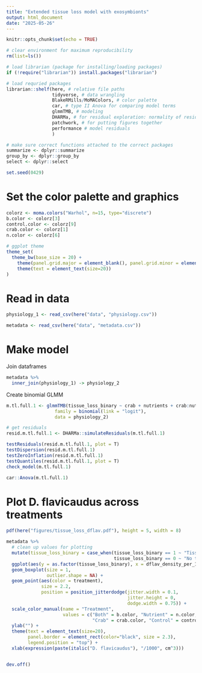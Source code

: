 ```yaml
---
title: "Extended tissue loss model with exosymbionts"
output: html_document
date: "2025-05-26"
---
```


```r
knitr::opts_chunk$set(echo = TRUE)
```

```r
# clear environment for maximum reproducibility
rm(list=ls())
```

```r
# load librarian (package for installing/loading packages)
if (!require("librarian")) install.packages("librarian")

# load requried packages
librarian::shelf(here, # relative file paths 
                 tidyverse, # data wrangling
                 BlakeRMills/MoMAColors, # color palette
                 car, # type II Anova for comparing model terms
                 glmmTMB, # modeling
                 DHARMa, # for residual exploration: normality of residuals, dispersion, etc.
                 patchwork, # for putting figures together
                 performance # model residuals
                 )
```

```r
# make sure correct functions attached to the correct packages
summarize <- dplyr::summarize
group_by <- dplyr::group_by
select <- dplyr::select
```

```r
set.seed(0429)
```

# Set the color palette and graphics

```r
colorz <- moma.colors("Warhol", n=15, type="discrete")
b.color <- colorz[3]
control.color <- colorz[9]
crab.color <- colorz[1]
n.color <- colorz[6]
```

```r
# ggplot theme
theme_set(
  theme_bw(base_size = 20) +
    theme(panel.grid.major = element_blank(), panel.grid.minor = element_blank()) +
    theme(text = element_text(size=20)) 
) 
```

# Read in data

```r
physiology_1 <- read_csv(here("data", "physiology.csv"))

metadata <- read_csv(here("data", "metadata.csv")) 
```

# Make model

Join dataframes

```r
metadata %>% 
  inner_join(physiology_1) -> physiology_2
```

Create binomial GLMM

```r
m.tl.full.1 <- glmmTMB(tissue_loss_binary ~ crab + nutrients + crab:nutrients + dflav_density_per_1000cm3 + gmono_density_per_1000cm3 + endosym_percent_change, 
                  family = binomial(link = "logit"),
                  data = physiology_2)
```

```r
# get residuals
resid.m.tl.full.1 <- DHARMa::simulateResiduals(m.tl.full.1)

testResiduals(resid.m.tl.full.1, plot = T)
testDispersion(resid.m.tl.full.1)
testZeroInflation(resid.m.tl.full.1)
testQuantiles(resid.m.tl.full.1, plot = T) 
check_model(m.tl.full.1)
```

```r
car::Anova(m.tl.full.1) 
```

# Plot D. flavicaudus across treatments

```r
pdf(here("figures/tissue_loss_dflav.pdf"), height = 5, width = 8)

metadata %>% 
  # clean up values for plotting
  mutate(tissue_loss_binary = case_when(tissue_loss_binary == 1 ~ "Tissue loss",
                                        tissue_loss_binary == 0 ~ "No tissue loss")) %>% 
  ggplot(aes(y = as.factor(tissue_loss_binary), x = dflav_density_per_1000cm3, group = tissue_loss_binary)) + 
  geom_boxplot(size = 1, 
               outlier.shape = NA) +
  geom_point(aes(color = treatment),
             size = 2.2,
             position = position_jitterdodge(jitter.width = 0.1,
                                             jitter.height = 0,
                                             dodge.width = 0.75)) +
  scale_color_manual(name = "Treatment",
                     values = c("Both" = b.color, "Nutrient" = n.color,
                                "Crab" = crab.color, "Control" = control.color)) +
  ylab("") +
  theme(text = element_text(size=20),
        panel.border = element_rect(color="black", size = 2.3),
        legend.position = "top") +
  xlab(expression(paste(italic("D. flavicaudus"), "/1000", cm^3))) 


dev.off()
```


